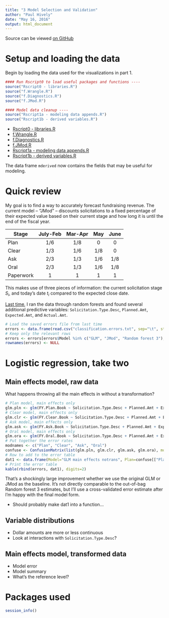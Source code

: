 ```yaml
---
title: "3 Model Selection and Validation"
author: "Paul Hively"
date: "May 16, 2016"
output: html_document
---
```


Source can be viewed [on GitHub](https://github.com/phively/gsb-sols-proj/blob/master/3%20Model%20selection%20and%20validation.Rmd)

# Setup and loading the data

Begin by loading the data used for the visualizations in part 1.

```r
#### Run Rscript0 to load useful packages and functions ----
source("Rscript0 - libraries.R")
source("f.Wrangle.R")
source("f.Diagnostics.R")
source("f.JMod.R")
```
```r
#### Model data cleanup ----
source("Rscript1a - modeling data appends.R")
source("Rscript1b - derived variables.R")
```

* [Rscript0 - libraries.R](https://github.com/phively/gsb-sols-proj/blob/master/Rscript0%20-%20libraries.R)
* [f.Wrangle.R](https://github.com/phively/gsb-sols-proj/blob/master/f.Wrangle.R)
* [f.Diagnostics.R](https://github.com/phively/gsb-sols-proj/blob/master/f.Diagnostics.R)
* [f.JMod.R](https://github.com/phively/gsb-sols-proj/blob/master/f.JMod.R)
* [Rscript1a - modeling data appends.R](https://github.com/phively/gsb-sols-proj/blob/master/Rscript1a%20-%20modeling%20data%20appends.R)
* [Rscript1b - derived variables.R](https://github.com/phively/gsb-sols-proj/blob/master/Rscript1b%20-%20derived%20variables.R)

The data frame `mderived` now contains the fields that may be useful for modeling.

# Quick review

My goal is to find a way to accurately forecast fundraising revenue. The current model -- "JMod" -- discounts solicitations to a fixed percentage of their expected value based on their current stage and how long it is until the end of the fiscal year.

| Stage    | July-Feb| Mar-Apr |   May   |  June   |
|----------|:-------:|:-------:|:-------:|:-------:| 
| Plan     |  1/6    | 1/8     | 0       |   0     |
| Clear    |  1/3    | 1/6     | 1/8     |   0     |
| Ask      |  2/3    | 1/3     | 1/6     |   1/8   |
| Oral     |  2/3    | 1/3     | 1/6     |   1/8   |
| Paperwork|  1      | 1       | 1       |   1     |

This makes use of three pieces of information: the current solicitation stage $S_{i}$, and today's date $t_{i}$ compared to the expected close date. 

[Last time](http://phively.github.io/gsb-sols-proj/2_Training_and_variable_selection.html), I ran the data through random forests and found several additional predictive variables: `Solicitation.Type.Desc`, `Planned.Amt`, `Expected.Amt`, and `Actual.Amt`.

```r
# Load the saved errors file from last time
errors <- data.frame(read.csv("classification.errors.txt", sep="\t", stringsAsFactors=F))
# Keep only the relevant rows
errors <- errors[errors$Model %in% c("GLM", "JMod", "Random forest 3"),]
rownames(errors) <- NULL
```

# Logistic regression, take two

## Main effects model, raw data

What happens throwing all the main effects in without a transformation?

```r
# Plan model, main effects only
glm.pln <- glm(FY.Plan.Book ~ Solicitation.Type.Desc + Planned.Amt + Expected.Amt + Plan.Future + planning.fiscal.mo, data=mderived, family=binomial())
# Clear model, main effects only
glm.clr <- glm(FY.Clear.Book ~ Solicitation.Type.Desc + Planned.Amt + Expected.Amt + Clear.Future + clear.fiscal.mo, data=mderived, family=binomial())
# Ask model, main effects only
glm.ask <- glm(FY.Ask.Book ~ Solicitation.Type.Desc + Planned.Amt + Expected.Amt + Ask.Amt + Ask.Future + ask.fiscal.mo, data=mderived, family=binomial())
# Oral model, main effects only
glm.ora <- glm(FY.Oral.Book ~ Solicitation.Type.Desc + Planned.Amt + Expected.Amt + Ask.Amt + Oral.Future + oral.fiscal.mo, data=mderived, family=binomial())
# Put together the error rates
modnames <- c("Plan", "Clear", "Ask", "Oral")
confuse <- ConfusionMatrix(list(glm.pln, glm.clr, glm.ask, glm.ora), modnames=modnames, counts=F)
# Row to add to the error table
dat1 <- data.frame(Model="GLM main effects notrans", Plan=confuse[["Plan"]]["FALSE","TRUE"] + confuse[["Plan"]]["TRUE","FALSE"], Clear=confuse[["Clear"]]["FALSE","TRUE"] + confuse[["Clear"]]["TRUE","FALSE"], Ask=confuse[["Ask"]]["FALSE","TRUE"] + confuse[["Ask"]]["TRUE","FALSE"], Oral=tryCatch(confuse[["Oral"]]["FALSE","TRUE"] + confuse[["Oral"]]["TRUE","FALSE"], error=function(.) sum(confuse[["Oral"]]["FALSE","TRUE"])))
# Print the error table
kable(rbind(errors, dat1), digits=2)
```

That's a shockingly large improvement whether we use the original GLM or JMod as the baseline. It's not directly comparable to the out-of-bag Random forest 3 estimates, but I'll use a cross-validated error estimate after I'm happy with the final model form.

* Should probably make dat1 into a function...

## Variable distributions

* Dollar amounts are more or less continuous
* Look at interactions with `Solicitation.Type.Desc`?

## Main effects model, transformed data

* Model error
* Model summary
* What's the reference level?

# Packages used
```r
session_info()
```